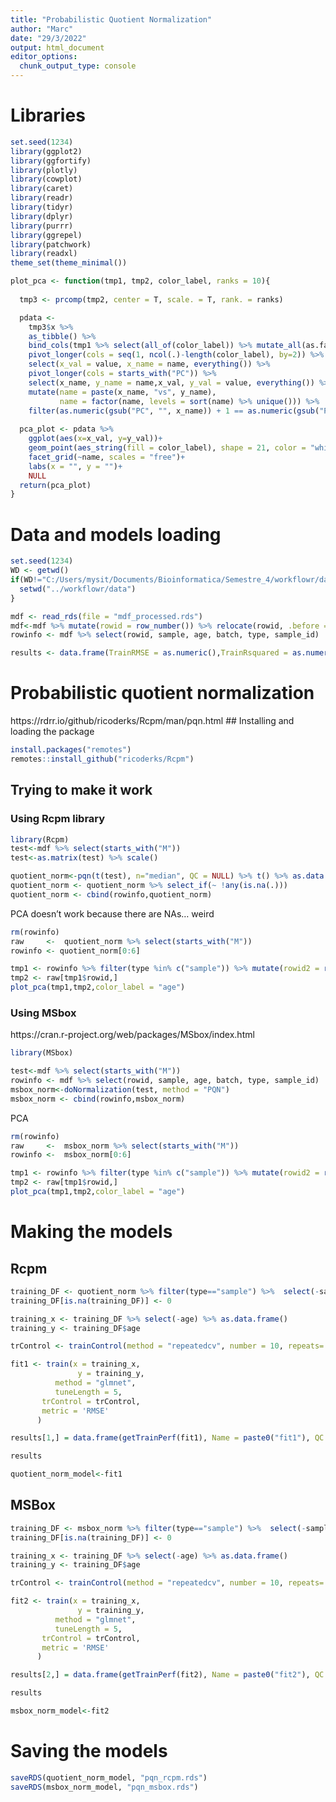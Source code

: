 ```yaml
---
title: "Probabilistic Quotient Normalization"
author: "Marc"
date: "29/3/2022"
output: html_document
editor_options: 
  chunk_output_type: console
---
```


# Libraries

```r
set.seed(1234)
library(ggplot2)
library(ggfortify)
library(plotly)
library(cowplot)
library(caret)
library(readr)
library(tidyr)
library(dplyr)
library(purrr)
library(ggrepel)
library(patchwork)
library(readxl)
theme_set(theme_minimal())

plot_pca <- function(tmp1, tmp2, color_label, ranks = 10){
  
  tmp3 <- prcomp(tmp2, center = T, scale. = T, rank. = ranks)

  pdata <- 
    tmp3$x %>% 
    as_tibble() %>% 
    bind_cols(tmp1 %>% select(all_of(color_label)) %>% mutate_all(as.factor)) %>% 
    pivot_longer(cols = seq(1, ncol(.)-length(color_label), by=2)) %>% 
    select(x_val = value, x_name = name, everything()) %>% 
    pivot_longer(cols = starts_with("PC")) %>% 
    select(x_name, y_name = name,x_val, y_val = value, everything()) %>%
    mutate(name = paste(x_name, "vs", y_name),
           name = factor(name, levels = sort(name) %>% unique())) %>% 
    filter(as.numeric(gsub("PC", "", x_name)) + 1 == as.numeric(gsub("PC", "", y_name)))
  
  pca_plot <- pdata %>% 
    ggplot(aes(x=x_val, y=y_val))+
    geom_point(aes_string(fill = color_label), shape = 21, color = "white")+
    facet_grid(~name, scales = "free")+
    labs(x = "", y = "")+
    NULL
  return(pca_plot)
}

```

# Data and models loading

```r
set.seed(1234)
WD <- getwd()
if(WD!="C:/Users/mysit/Documents/Bioinformatica/Semestre_4/workflowr/data"){
  setwd("../workflowr/data")
}

mdf <- read_rds(file = "mdf_processed.rds")
mdf<-mdf %>% mutate(rowid = row_number()) %>% relocate(rowid, .before = sample)
rowinfo <- mdf %>% select(rowid, sample, age, batch, type, sample_id)

results <- data.frame(TrainRMSE = as.numeric(),TrainRsquared = as.numeric(),TrainMAE = as.numeric(),method = as.character(),Name = as.character(),QC = as.character())
```

# Probabilistic quotient normalization
https://rdrr.io/github/ricoderks/Rcpm/man/pqn.html
## Installing and loading the package
```r
install.packages("remotes")
remotes::install_github("ricoderks/Rcpm")
```

## Trying to make it work
### Using Rcpm library
```r
library(Rcpm)
test<-mdf %>% select(starts_with("M"))
test<-as.matrix(test) %>% scale()

quotient_norm<-pqn(t(test), n="median", QC = NULL) %>% t() %>% as.data.frame()
quotient_norm <- quotient_norm %>% select_if(~ !any(is.na(.)))
quotient_norm <- cbind(rowinfo,quotient_norm)

```
PCA doesn't work because there are NAs... weird
```r
rm(rowinfo)
raw     <-  quotient_norm %>% select(starts_with("M"))
rowinfo <- quotient_norm[0:6]

tmp1 <- rowinfo %>% filter(type %in% c("sample")) %>% mutate(rowid2 = row_number())
tmp2 <- raw[tmp1$rowid,]
plot_pca(tmp1,tmp2,color_label = "age")
```

### Using MSbox
https://cran.r-project.org/web/packages/MSbox/index.html
```r
library(MSbox)
```

```r
test<-mdf %>% select(starts_with("M"))
rowinfo <- mdf %>% select(rowid, sample, age, batch, type, sample_id)
msbox_norm<-doNormalization(test, method = "PQN")
msbox_norm <- cbind(rowinfo,msbox_norm)
```
PCA 
```r
rm(rowinfo)
raw     <-  msbox_norm %>% select(starts_with("M"))
rowinfo <-  msbox_norm[0:6]

tmp1 <- rowinfo %>% filter(type %in% c("sample")) %>% mutate(rowid2 = row_number())
tmp2 <- raw[tmp1$rowid,]
plot_pca(tmp1,tmp2,color_label = "age")
```







# Making the models

## Rcpm
```r


training_DF <- quotient_norm %>% filter(type=="sample") %>%  select(-sample,-batch,-type,-sample_id, -rowid)
training_DF[is.na(training_DF)] <- 0

training_x <- training_DF %>% select(-age) %>% as.data.frame()
training_y <- training_DF$age

trControl <- trainControl(method = "repeatedcv", number = 10, repeats= 25, verboseIter = F, savePredictions = "final")

fit1 <- train(x = training_x, 
               y = training_y, 
          method = "glmnet",
          tuneLength = 5,
       trControl = trControl,
       metric = 'RMSE'
      )

results[1,] = data.frame(getTrainPerf(fit1), Name = paste0("fit1"), QC = "4th_root + PCA outlier removal + Bad features removal + quotient_norm")

results

quotient_norm_model<-fit1
```

## MSBox
```r
training_DF <- msbox_norm %>% filter(type=="sample") %>%  select(-sample,-batch,-type,-sample_id, -rowid)
training_DF[is.na(training_DF)] <- 0

training_x <- training_DF %>% select(-age) %>% as.data.frame()
training_y <- training_DF$age

trControl <- trainControl(method = "repeatedcv", number = 10, repeats= 25, verboseIter = F, savePredictions = "final")

fit2 <- train(x = training_x, 
               y = training_y, 
          method = "glmnet",
          tuneLength = 5,
       trControl = trControl,
       metric = 'RMSE'
      )

results[2,] = data.frame(getTrainPerf(fit2), Name = paste0("fit2"), QC = "4th_root + PCA outlier removal + Bad features removal + msbox_norm")

results

msbox_norm_model<-fit2
```

# Saving the models 
```r
saveRDS(quotient_norm_model, "pqn_rcpm.rds")
saveRDS(msbox_norm_model, "pqn_msbox.rds")
```

